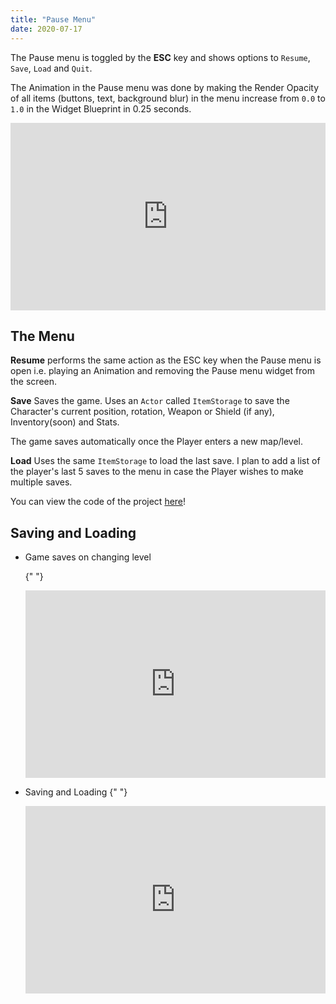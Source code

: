 ---
title: "Pause Menu"
date: 2020-07-17
---

The Pause menu is toggled by the **ESC** key and shows options to `Resume`, `Save`, `Load` and `Quit`.

The Animation in the Pause menu was done by making the Render Opacity of all items (buttons, text, background blur) in the menu
increase from `0.0` to `1.0` in the Widget Blueprint in 0.25 seconds.

<iframe
  src="https://www.youtube.com/embed/zvekPGgqofU"
  width="100%"
  height="300px"
  allowfullscreen
  frameborder="0"
></iframe>

## The Menu

**Resume** performs the same action as the ESC key when the Pause menu is open i.e. playing an Animation and removing the Pause menu
widget from the screen.

**Save** Saves the game. Uses an `Actor` called `ItemStorage` to save the Character's current position, rotation, Weapon or Shield (if any),
Inventory(soon) and Stats.

The game saves automatically once the Player enters a new map/level.

**Load** Uses the same `ItemStorage` to load the last save. I plan to add a list of the player's last 5 saves to the menu in case
the Player wishes to make multiple saves.

You can view the code of the project [here](https://github.com/1Gokul/MedievalCombatProject)!

## Saving and Loading

- Game saves on changing level

  {" "}
  <iframe
    src="https://www.youtube.com/embed/gR0BdHFScvQ"
    width="100%"
    height="300px"
    allowfullscreen
    frameborder="0"
  ></iframe>

- Saving and Loading
  {" "}
  <iframe
    src="https://www.youtube.com/embed/rdjxNS-oRhQ"
    width="100%"
    height="300px"
    allowfullscreen
    frameborder="0"
  ></iframe>
